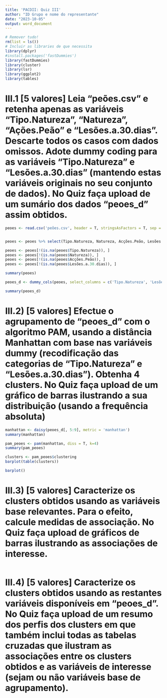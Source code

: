 ```yaml
---
title: 'PACDII: Quiz III'
author: "ID Grupo e nome do representante"
date: "2023-10-05"
output: word_document
---
```




```r
# Remover tudo!
rm(list = ls())
# Incluir as libraries de que necessita
library(dplyr)
#install.packages('fastDummies')
library(fastDummies)
library(cluster)
library(lsr)
library(ggplot2)
library(tables)

```


# III.1 [5 valores] Leia “peões.csv” e retenha apenas as variáveis “Tipo.Natureza”, “Natureza”, “Ações.Peão” e “Lesões.a.30.dias”. Descarte todos os casos com dados omissos. Adote dummy coding para as variáveis “Tipo.Natureza” e “Lesões.a.30.dias” (mantendo estas variáveis originais no seu conjunto de dados). No Quiz faça upload de um sumário dos dados “peoes_d” assim obtidos.


```r
peoes <- read.csv('peões.csv', header = T, stringsAsFactors = T, sep = ',', dec = ',', check.names = T, fileEncoding = "UTF-8")


peoes <- peoes %>% select(Tipo.Natureza, Natureza, Acções.Peão, Lesões.a.30.dias)

peoes <- peoes[!(is.na(peoes$Tipo.Natureza)), ]
peoes <- peoes[!(is.na(peoes$Natureza)), ]
peoes <- peoes[!(is.na(peoes$Acções.Peão)), ]
peoes <- peoes[!(is.na(peoes$Lesões.a.30.dias)), ]

summary(peoes)

peoes_d <- dummy_cols(peoes, select_columns = c('Tipo.Natureza', 'Lesões.a.30.dias'), remove_first_dummy = T)

summary(peoes_d)
```

# III.2) [5 valores] Efectue o agrupamento de “peoes_d” com o algoritmo PAM, usando a distância Manhattan com base nas variáveis dummy (recodificação das categorias de “Tipo.Natureza” e “Lesões.a.30.dias”). Obtenha 4 clusters. No Quiz faça upload de um gráfico de barras ilustrando a sua distribuição (usando a frequência absoluta)


```r
manhattan <- daisy(peoes_d[, 5:9], metric = 'manhattan')
summary(manhattan)

pam_peoes <- pam(manhattan, diss = T, k=4)
summary(pam_peoes)

clusters <- pam_peoes$clustering
barplot(table(clusters))

barplot()
```

# III.3) [5 valores] Caracterize os clusters obtidos usando as variáveis base relevantes. Para o efeito, calcule medidas de associação. No Quiz faça upload de gráficos de barras ilustrando as associações de interesse.


```r

```

# III.4) [5 valores] Caracterize os clusters obtidos usando as restantes variáveis disponíveis em “peoes_d”. No Quiz faça upload de um resumo dos perfis dos clusters em que também inclui todas as tabelas cruzadas que ilustram as associações entre os clusters obtidos e as variáveis de interesse (sejam ou não variáveis base de agrupamento). 


```r

```

